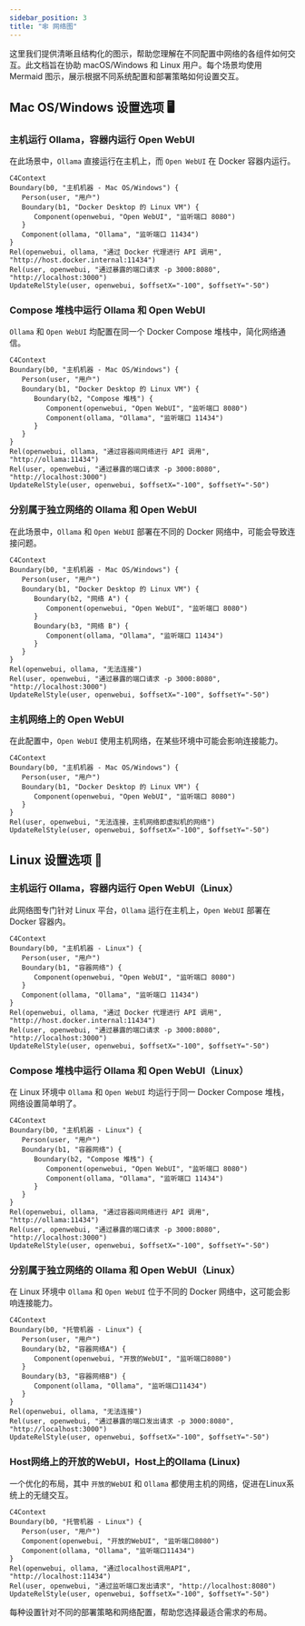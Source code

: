 ```yaml
---
sidebar_position: 3
title: "🕸️ 网络图"
---
```


这里我们提供清晰且结构化的图示，帮助您理解在不同配置中网络的各组件如何交互。此文档旨在协助 macOS/Windows 和 Linux 用户。每个场景均使用 Mermaid 图示，展示根据不同系统配置和部署策略如何设置交互。

## Mac OS/Windows 设置选项 🖥️

### 主机运行 Ollama，容器内运行 Open WebUI

在此场景中，`Ollama` 直接运行在主机上，而 `Open WebUI` 在 Docker 容器内运行。

```mermaid
C4Context
Boundary(b0, "主机机器 - Mac OS/Windows") {
   Person(user, "用户")
   Boundary(b1, "Docker Desktop 的 Linux VM") {
      Component(openwebui, "Open WebUI", "监听端口 8080")
   }
   Component(ollama, "Ollama", "监听端口 11434")
}
Rel(openwebui, ollama, "通过 Docker 代理进行 API 调用", "http://host.docker.internal:11434")
Rel(user, openwebui, "通过暴露的端口请求 -p 3000:8080", "http://localhost:3000")
UpdateRelStyle(user, openwebui, $offsetX="-100", $offsetY="-50")
```

### Compose 堆栈中运行 Ollama 和 Open WebUI

`Ollama` 和 `Open WebUI` 均配置在同一个 Docker Compose 堆栈中，简化网络通信。

```mermaid
C4Context
Boundary(b0, "主机机器 - Mac OS/Windows") {
   Person(user, "用户")
   Boundary(b1, "Docker Desktop 的 Linux VM") {
      Boundary(b2, "Compose 堆栈") {
         Component(openwebui, "Open WebUI", "监听端口 8080")
         Component(ollama, "Ollama", "监听端口 11434")
      }
   }
}
Rel(openwebui, ollama, "通过容器间网络进行 API 调用", "http://ollama:11434")
Rel(user, openwebui, "通过暴露的端口请求 -p 3000:8080", "http://localhost:3000")
UpdateRelStyle(user, openwebui, $offsetX="-100", $offsetY="-50")
```

### 分别属于独立网络的 Ollama 和 Open WebUI

在此场景中，`Ollama` 和 `Open WebUI` 部署在不同的 Docker 网络中，可能会导致连接问题。

```mermaid
C4Context
Boundary(b0, "主机机器 - Mac OS/Windows") {
   Person(user, "用户")
   Boundary(b1, "Docker Desktop 的 Linux VM") {
      Boundary(b2, "网络 A") {
         Component(openwebui, "Open WebUI", "监听端口 8080")
      }
      Boundary(b3, "网络 B") {
         Component(ollama, "Ollama", "监听端口 11434")
      }
   }
}
Rel(openwebui, ollama, "无法连接")
Rel(user, openwebui, "通过暴露的端口请求 -p 3000:8080", "http://localhost:3000")
UpdateRelStyle(user, openwebui, $offsetX="-100", $offsetY="-50")
```

### 主机网络上的 Open WebUI

在此配置中，`Open WebUI` 使用主机网络，在某些环境中可能会影响连接能力。

```mermaid
C4Context
Boundary(b0, "主机机器 - Mac OS/Windows") {
   Person(user, "用户")
   Boundary(b1, "Docker Desktop 的 Linux VM") {
      Component(openwebui, "Open WebUI", "监听端口 8080")
   }
}
Rel(user, openwebui, "无法连接，主机网络即虚拟机的网络")
UpdateRelStyle(user, openwebui, $offsetX="-100", $offsetY="-50")
```


## Linux 设置选项 🐧

### 主机运行 Ollama，容器内运行 Open WebUI（Linux）

此网络图专门针对 Linux 平台，`Ollama` 运行在主机上，`Open WebUI` 部署在 Docker 容器内。

```mermaid
C4Context
Boundary(b0, "主机机器 - Linux") {
   Person(user, "用户")
   Boundary(b1, "容器网络") {
      Component(openwebui, "Open WebUI", "监听端口 8080")
   }
   Component(ollama, "Ollama", "监听端口 11434")
}
Rel(openwebui, ollama, "通过 Docker 代理进行 API 调用", "http://host.docker.internal:11434")
Rel(user, openwebui, "通过暴露的端口请求 -p 3000:8080", "http://localhost:3000")
UpdateRelStyle(user, openwebui, $offsetX="-100", $offsetY="-50")
```

### Compose 堆栈中运行 Ollama 和 Open WebUI（Linux）

在 Linux 环境中 `Ollama` 和 `Open WebUI` 均运行于同一 Docker Compose 堆栈，网络设置简单明了。

```mermaid
C4Context
Boundary(b0, "主机机器 - Linux") {
   Person(user, "用户")
   Boundary(b1, "容器网络") {
      Boundary(b2, "Compose 堆栈") {
         Component(openwebui, "Open WebUI", "监听端口 8080")
         Component(ollama, "Ollama", "监听端口 11434")
      }
   }
}
Rel(openwebui, ollama, "通过容器间网络进行 API 调用", "http://ollama:11434")
Rel(user, openwebui, "通过暴露的端口请求 -p 3000:8080", "http://localhost:3000")
UpdateRelStyle(user, openwebui, $offsetX="-100", $offsetY="-50")
```

### 分别属于独立网络的 Ollama 和 Open WebUI（Linux）

在 Linux 环境中 `Ollama` 和 `Open WebUI` 位于不同的 Docker 网络中，这可能会影响连接能力。

```mermaid
C4Context
Boundary(b0, "托管机器 - Linux") {
   Person(user, "用户")
   Boundary(b2, "容器网络A") {
      Component(openwebui, "开放的WebUI", "监听端口8080")
   }
   Boundary(b3, "容器网络B") {
      Component(ollama, "Ollama", "监听端口11434")
   }
}
Rel(openwebui, ollama, "无法连接")
Rel(user, openwebui, "通过暴露的端口发出请求 -p 3000:8080", "http://localhost:3000")
UpdateRelStyle(user, openwebui, $offsetX="-100", $offsetY="-50")
```

### Host网络上的开放的WebUI，Host上的Ollama (Linux)

一个优化的布局，其中 `开放的WebUI` 和 `Ollama` 都使用主机的网络，促进在Linux系统上的无缝交互。

```mermaid
C4Context
Boundary(b0, "托管机器 - Linux") {
   Person(user, "用户")
   Component(openwebui, "开放的WebUI", "监听端口8080")
   Component(ollama, "Ollama", "监听端口11434")
}
Rel(openwebui, ollama, "通过localhost调用API", "http://localhost:11434")
Rel(user, openwebui, "通过监听端口发出请求", "http://localhost:8080")
UpdateRelStyle(user, openwebui, $offsetX="-100", $offsetY="-50")
```

每种设置针对不同的部署策略和网络配置，帮助您选择最适合需求的布局。
